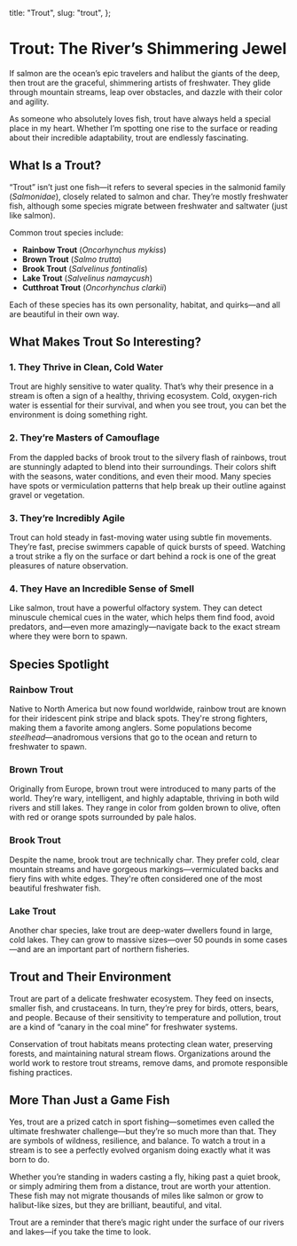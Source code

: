  title: "Trout",
  slug: "trout",
};

# Trout: The River’s Shimmering Jewel

If salmon are the ocean’s epic travelers and halibut the giants of the deep, then trout are the graceful, shimmering artists of freshwater. They glide through mountain streams, leap over obstacles, and dazzle with their color and agility. 

As someone who absolutely loves fish, trout have always held a special place in my heart. Whether I’m spotting one rise to the surface or reading about their incredible adaptability, trout are endlessly fascinating.

## What Is a Trout?

“Trout” isn’t just one fish—it refers to several species in the salmonid family (*Salmonidae*), closely related to salmon and char. They’re mostly freshwater fish, although some species migrate between freshwater and saltwater (just like salmon). 

Common trout species include:

- **Rainbow Trout** (*Oncorhynchus mykiss*)
- **Brown Trout** (*Salmo trutta*)
- **Brook Trout** (*Salvelinus fontinalis*)
- **Lake Trout** (*Salvelinus namaycush*)
- **Cutthroat Trout** (*Oncorhynchus clarkii*)

Each of these species has its own personality, habitat, and quirks—and all are beautiful in their own way.

## What Makes Trout So Interesting?

### 1. **They Thrive in Clean, Cold Water**
Trout are highly sensitive to water quality. That’s why their presence in a stream is often a sign of a healthy, thriving ecosystem. Cold, oxygen-rich water is essential for their survival, and when you see trout, you can bet the environment is doing something right.

### 2. **They’re Masters of Camouflage**
From the dappled backs of brook trout to the silvery flash of rainbows, trout are stunningly adapted to blend into their surroundings. Their colors shift with the seasons, water conditions, and even their mood. Many species have spots or vermiculation patterns that help break up their outline against gravel or vegetation.

### 3. **They’re Incredibly Agile**
Trout can hold steady in fast-moving water using subtle fin movements. They’re fast, precise swimmers capable of quick bursts of speed. Watching a trout strike a fly on the surface or dart behind a rock is one of the great pleasures of nature observation.

### 4. **They Have an Incredible Sense of Smell**
Like salmon, trout have a powerful olfactory system. They can detect minuscule chemical cues in the water, which helps them find food, avoid predators, and—even more amazingly—navigate back to the exact stream where they were born to spawn.

## Species Spotlight

### Rainbow Trout
Native to North America but now found worldwide, rainbow trout are known for their iridescent pink stripe and black spots. They're strong fighters, making them a favorite among anglers. Some populations become *steelhead*—anadromous versions that go to the ocean and return to freshwater to spawn.

### Brown Trout
Originally from Europe, brown trout were introduced to many parts of the world. They’re wary, intelligent, and highly adaptable, thriving in both wild rivers and still lakes. They range in color from golden brown to olive, often with red or orange spots surrounded by pale halos.

### Brook Trout
Despite the name, brook trout are technically char. They prefer cold, clear mountain streams and have gorgeous markings—vermiculated backs and fiery fins with white edges. They're often considered one of the most beautiful freshwater fish.

### Lake Trout
Another char species, lake trout are deep-water dwellers found in large, cold lakes. They can grow to massive sizes—over 50 pounds in some cases—and are an important part of northern fisheries.

## Trout and Their Environment

Trout are part of a delicate freshwater ecosystem. They feed on insects, smaller fish, and crustaceans. In turn, they’re prey for birds, otters, bears, and people. Because of their sensitivity to temperature and pollution, trout are a kind of “canary in the coal mine” for freshwater systems.

Conservation of trout habitats means protecting clean water, preserving forests, and maintaining natural stream flows. Organizations around the world work to restore trout streams, remove dams, and promote responsible fishing practices.

## More Than Just a Game Fish

Yes, trout are a prized catch in sport fishing—sometimes even called the ultimate freshwater challenge—but they’re so much more than that. They are symbols of wildness, resilience, and balance. To watch a trout in a stream is to see a perfectly evolved organism doing exactly what it was born to do.

Whether you’re standing in waders casting a fly, hiking past a quiet brook, or simply admiring them from a distance, trout are worth your attention. These fish may not migrate thousands of miles like salmon or grow to halibut-like sizes, but they are brilliant, beautiful, and vital.

Trout are a reminder that there’s magic right under the surface of our rivers and lakes—if you take the time to look.

